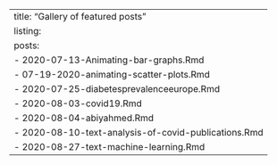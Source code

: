 ---
title: "Gallery of featured posts"
listing:
  posts:
  - 2020-07-13-Animating-bar-graphs.Rmd
  - 07-19-2020-animating-scatter-plots.Rmd
  - 2020-07-25-diabetesprevalenceeurope.Rmd
  - 2020-08-03-covid19.Rmd
  - 2020-08-04-abiyahmed.Rmd
  - 2020-08-10-text-analysis-of-covid-publications.Rmd
  - 2020-08-27-text-machine-learning.Rmd
---